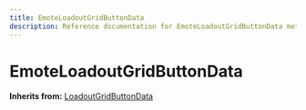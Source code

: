 ```yaml
---
title: EmoteLoadoutGridButtonData
description: Reference documentation for EmoteLoadoutGridButtonData meta class
---
```



# EmoteLoadoutGridButtonData

**Inherits from:** [LoadoutGridButtonData](/classes/loadoutgridbuttondata)

<ClassDetails file="/db/classes/EmoteLoadoutGridButtonData.16615a90c66e.json" />
